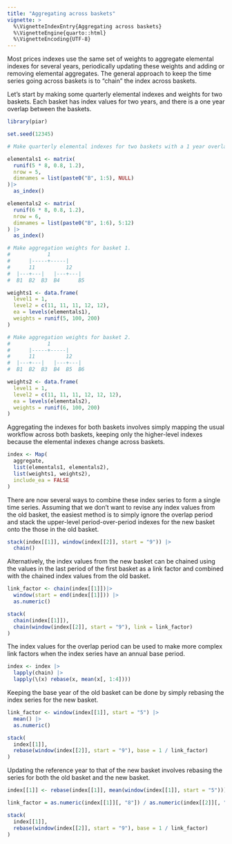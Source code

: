 ```yaml
---
title: "Aggregating across baskets"
vignette: >
  %\VignetteIndexEntry{Aggregating across baskets}
  %\VignetteEngine{quarto::html}
  %\VignetteEncoding{UTF-8}
---
```


Most prices indexes use the same set of weights to aggregate elemental indexes for several years, periodically updating these weights and adding or removing elemental aggregates. The general approach to keep the time series going across baskets is to "chain" the index across baskets.

Let's start by making some quarterly elemental indexes and weights for two baskets. Each basket has index values for two years, and there is a one year overlap between the baskets.

```r
library(piar)

set.seed(12345)

# Make quarterly elemental indexes for two baskets with a 1 year overlap.

elementals1 <- matrix(
  runif(5 * 8, 0.8, 1.2),
  nrow = 5,
  dimnames = list(paste0("B", 1:5), NULL)
)|>
  as_index()

elementals2 <- matrix(
  runif(6 * 8, 0.8, 1.2), 
  nrow = 6,
  dimnames = list(paste0("B", 1:6), 5:12)
) |>
  as_index() 

# Make aggregation weights for basket 1.
#            1
#      |-----+-----|
#      11          12
#  |---+---|   |---+---|
#  B1  B2  B3  B4      B5

weights1 <- data.frame(
  level1 = 1,
  level2 = c(11, 11, 11, 12, 12),
  ea = levels(elementals1),
  weights = runif(5, 100, 200)
)

# Make aggregation weights for basket 2.
#            1
#      |-----+-----|
#      11          12
#  |---+---|   |---+---|
#  B1  B2  B3  B4  B5  B6

weights2 <- data.frame(
  level1 = 1,
  level2 = c(11, 11, 11, 12, 12, 12),
  ea = levels(elementals2),
  weights = runif(6, 100, 200)
)
```

Aggregating the indexes for both baskets involves simply mapping the usual workflow across both baskets, keeping only the higher-level indexes because the elemental indexes change across baskets.

```r
index <- Map(
  aggregate,
  list(elementals1, elementals2),
  list(weights1, weights2),
  include_ea = FALSE
)
```

There are now several ways to combine these index series to form a single time series. Assuming that we don't want to revise any index values from the old basket, the easiest method is to simply ignore the overlap period and stack the upper-level period-over-period indexes for the new basket onto the those in the old basket.

```r
stack(index[[1]], window(index[[2]], start = "9")) |>
  chain()
```

Alternatively, the index values from the new basket can be chained using the values in the last period of the first basket as a link factor and combined with the chained index values from the old basket.

```r
link_factor <- chain(index[[1]])|>
  window(start = end(index[[1]])) |>
  as.numeric()

stack(
  chain(index[[1]]),
  chain(window(index[[2]], start = "9"), link = link_factor)
)
```

The index values for the overlap period can be used to make more complex link factors when the index series have an annual base period.

```r
index <- index |>
  lapply(chain) |>
  lapply(\(x) rebase(x, mean(x[, 1:4])))
```

Keeping the base year of the old basket can be done by simply rebasing the index series for the new basket.

```r
link_factor <- window(index[[1]], start = "5") |>
  mean() |>
  as.numeric()

stack(
  index[[1]],
  rebase(window(index[[2]], start = "9"), base = 1 / link_factor)
)
```

Updating the reference year to that of the new basket involves rebasing the series for both the old basket and the new basket.

```r
index[[1]] <- rebase(index[[1]], mean(window(index[[1]], start = "5")))

link_factor = as.numeric(index[[1]][, "8"]) / as.numeric(index[[2]][, "8"])

stack(
  index[[1]],
  rebase(window(index[[2]], start = "9"), base = 1 / link_factor)
)
```